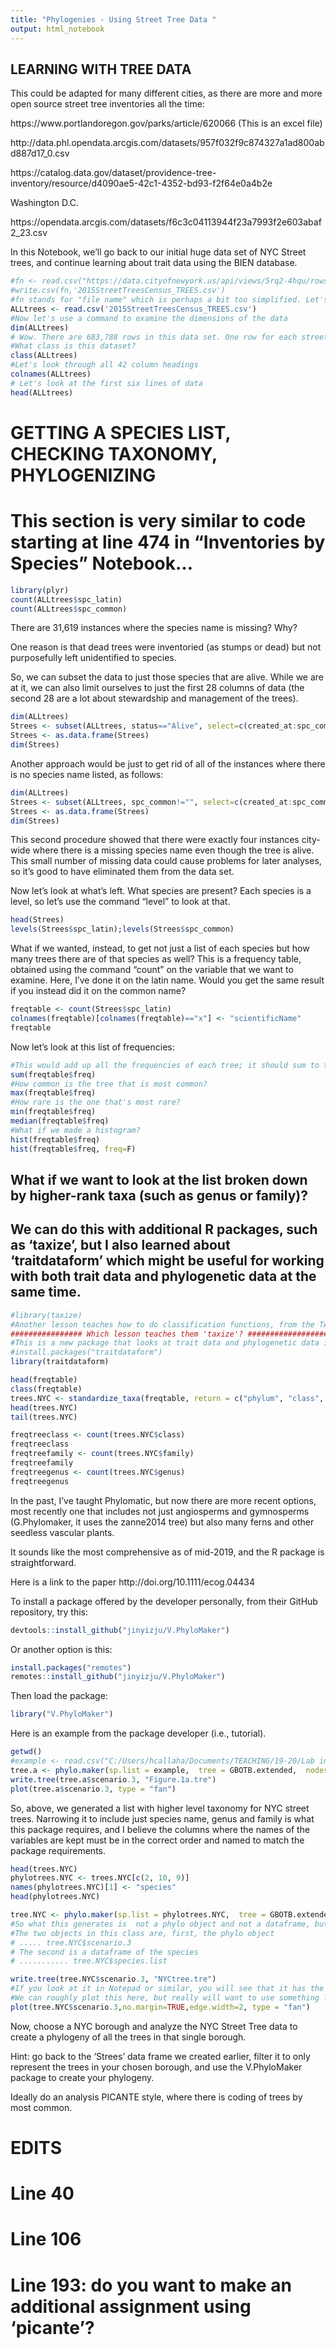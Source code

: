 ```yaml
---
title: "Phylogenies - Using Street Tree Data "
output: html_notebook
---
```


## LEARNING WITH TREE DATA 

This could be adapted for many different cities, as there are more and more open source street tree inventories all the time:

https://www.portlandoregon.gov/parks/article/620066 (This is an excel file)

http://data.phl.opendata.arcgis.com/datasets/957f032f9c874327a1ad800abd887d17_0.csv

https://catalog.data.gov/dataset/providence-tree-inventory/resource/d4090ae5-42c1-4352-bd93-f2f64e0a4b2e

Washington D.C.

https://opendata.arcgis.com/datasets/f6c3c04113944f23a7993f2e603abaf2_23.csv

In this Notebook, we'll go back to our initial huge data set of NYC Street trees, and continue learning about trait data using the BIEN database. 

```r
#fn <- read.csv("https://data.cityofnewyork.us/api/views/5rq2-4hqu/rows.csv?accessType=DOWNLOAD", header=TRUE)
#write.csv(fn,'2015StreetTreesCensus_TREES.csv')
#fn stands for "file name" which is perhaps a bit too simplified. Let's change that to ALLtrees
ALLtrees <- read.csv('2015StreetTreesCensus_TREES.csv')
#Now let's use a command to examine the dimensions of the data
dim(ALLtrees)
# Wow. There are 683,788 rows in this data set. One row for each street tree. There are also 42 columns.
#What class is this dataset?
class(ALLtrees)
#Let's look through all 42 column headings
colnames(ALLtrees)
# Let's look at the first six lines of data
head(ALLtrees)
```

# GETTING A SPECIES LIST, CHECKING TAXONOMY, PHYLOGENIZING

# This section is very similar to code starting at line 474 in "Inventories by Species" Notebook...
```r
library(plyr)
count(ALLtrees$spc_latin)
count(ALLtrees$spc_common)
```

There are 31,619 instances where the species name is missing? Why?

One reason is that dead trees were inventoried (as stumps or dead) but not purposefully left unidentified to species. 

So, we can subset the data to just those species that are alive. While we are at it, we can also limit ourselves to just the first 28 columns of data (the second 28 are a lot about stewardship and management of the trees).
```r
dim(ALLtrees)
Strees <- subset(ALLtrees, status=="Alive", select=c(created_at:spc_common, address:y_sp))
Strees <- as.data.frame(Strees)
dim(Strees)
```

Another approach would be just to get rid of all of the instances where there is no species name listed, as follows:

```r
dim(ALLtrees)
Strees <- subset(ALLtrees, spc_common!="", select=c(created_at:spc_common, address:y_sp))
Strees <- as.data.frame(Strees)
dim(Strees)
```

This second procedure showed that there were exactly four instances city-wide where there is a missing species name even though the tree is alive. This small number of missing data could cause problems for later analyses, so it's good to have eliminated them from the data set. 

Now let's look at what's left. What species are present? Each species is a level, so let's use the command "level" to look at that. 

```r
head(Strees)
levels(Strees$spc_latin);levels(Strees$spc_common)
```

What if we wanted, instead, to get not just a list of each species but how many trees there are of that species as well? This is a frequency table, obtained using the command "count" on the variable that we want to examine. Here, I've done it on the latin name. Would you get the same result if you instead did it on the common name? 

```r
freqtable <- count(Strees$spc_latin)
colnames(freqtable)[colnames(freqtable)=="x"] <- "scientificName"
freqtable
```

Now let's look at this list of frequencies:

```r
#This would add up all the frequencies of each tree; it should sum to the total number of trees in the city
sum(freqtable$freq)
#How common is the tree that is most common?
max(freqtable$freq)
#How rare is the one that's most rare? 
min(freqtable$freq)
median(freqtable$freq)
#What if we made a histogram?
hist(freqtable$freq)
hist(freqtable$freq, freq=F)
```

## What if we want to look at the list broken down by higher-rank taxa (such as genus or family)?
## We can do this with additional R packages, such as 'taxize', but I also learned about 'traitdataform' which might be useful for working with both trait data and phylogenetic data at the same time. 

```r
#library(taxize)
#Another lesson teaches how to do classification functions, from the TAXIZE package.
################ Which lesson teaches them 'taxize'? ################################ Any interest in 'taxastand'?
#This is a new package that looks at trait data and phylogenetic data integrated together.
#install.packages("traitdataform")
library(traitdataform)
```

```r
head(freqtable)
class(freqtable)
trees.NYC <- standardize_taxa(freqtable, return = c("phylum", "class", "order", "family", "genus"), resolve_synonyms = TRUE)
head(trees.NYC)
tail(trees.NYC)
```

```r
freqtreeclass <- count(trees.NYC$class)
freqtreeclass
freqtreefamily <- count(trees.NYC$family)
freqtreefamily
freqtreegenus <- count(trees.NYC$genus)
freqtreegenus
```

In the past, I've taught Phylomatic, but now there are more recent options, most recently one that includes not just angiosperms and gymnosperms (G.Phylomaker, it uses the zanne2014 tree) but also many ferns and other seedless vascular plants. 

It sounds like the most comprehensive as of mid-2019, and the R package is straightforward. 

Here is a link to the paper http://doi.org/10.1111/ecog.04434

To install a package offered by the developer personally, from their GitHub repository, try this:

```r
devtools::install_github("jinyizju/V.PhyloMaker")
```

Or another option is this:

```r
install.packages("remotes")
remotes::install_github("jinyizju/V.PhyloMaker")
```

Then load the package:

```r
library("V.PhyloMaker")
```

Here is an example from the package developer (i.e., tutorial).

```r
getwd()
#example <- read.csv("C:/Users/hcallaha/Documents/TEACHING/19-20/Lab in Plant Diversity/R Notebooks/V.phylomaker/Example_species_list.csv")
tree.a <- phylo.maker(sp.list = example,  tree = GBOTB.extended,  nodes = nodes.info.1, scenarios="S3")
write.tree(tree.a$scenario.3, "Figure.1a.tre")
plot(tree.a$scenario.3, type = "fan")
```

So, above, we generated a list with higher level taxonomy for NYC street trees. Narrowing it to include just species name, genus and family is what this package requires, and I believe the columns where the names of the variables are kept must be in the correct order and named to match the package requirements. 

```r
head(trees.NYC)
phylotrees.NYC <- trees.NYC[c(2, 10, 9)]
names(phylotrees.NYC)[1] <- "species"
head(phylotrees.NYC)
```

```r
tree.NYC <- phylo.maker(sp.list = phylotrees.NYC,  tree = GBOTB.extended,  nodes = nodes.info.1, scenarios="S3")
#So what this generates is  not a phylo object and not a dataframe, but a two-object list)
#The two objects in this class are, first, the phylo object
# ..... tree.NYC$scenario.3
# The second is a dataframe of the species
# ........... tree.NYC$species.list
```

```r
write.tree(tree.NYC$scenario.3, "NYCtree.tre")
#If you look at it in Notepad or similar, you will see that it has the Newick code, including branch lengths throughout the tree.
#We can roughly plot this here, but really will want to use something like FigTree or iTOL to create better figures, so we need to export the file with the tree information.
plot(tree.NYC$scenario.3,no.margin=TRUE,edge.width=2, type = "fan")
```

Now, choose a NYC borough and analyze the NYC Street Tree data to create a phylogeny of all the trees in that single borough.

Hint: go back to the 'Strees' data frame we created earlier, filter it to only represent the trees in your chosen borough, and use the V.PhyloMaker package to create your phylogeny.

Ideally do an analysis PICANTE style, where there is coding of trees by most common.

# EDITS

# Line 40
# Line 106
# Line 193: do you want to make an additional assignment using 'picante'?